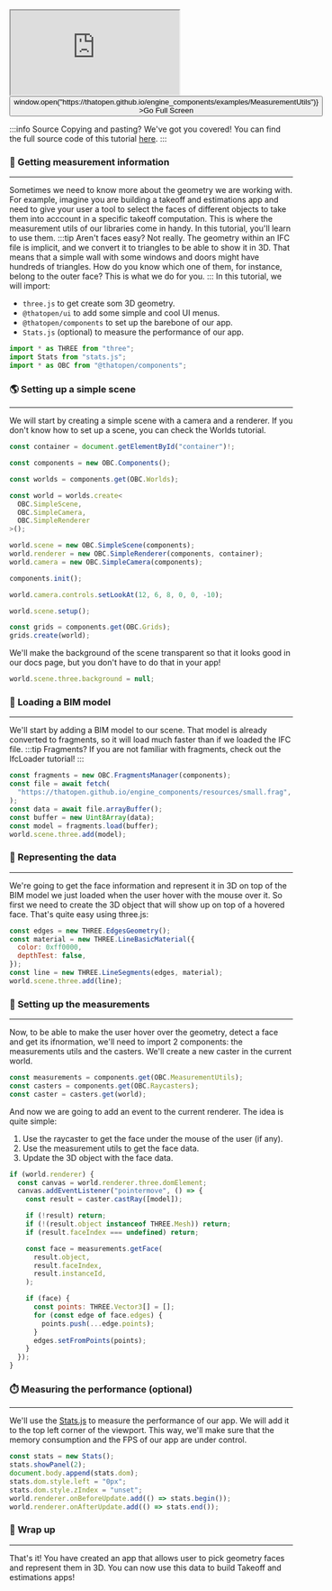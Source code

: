 <div style={{position: "relative"}}><iframe src="https://thatopen.github.io/engine_components/examples/MeasurementUtils"></iframe><button class="full-screen-btn" onClick={() => window.open("https://thatopen.github.io/engine_components/examples/MeasurementUtils")} >Go Full Screen</button></div>

:::info Source
Copying and pasting? We've got you covered! You can find the full source code of this tutorial [here](https://github.com/ThatOpen/engine_components/blob/main/packages/core/src/measurement/MeasurementUtils/example.ts).
:::

### 📏 Getting measurement information
---
Sometimes we need to know more about the geometry we are working with. For example, imagine you are building a takeoff and estimations app and need to give your user a tool to select the faces of different objects to take them into acccount in a specific takeoff computation. This is where the measurement utils of our libraries come in handy. In this tutorial, you'll learn to use them.
:::tip Aren't faces easy?
Not really. The geometry within an IFC file is implicit, and we convert it to triangles to be able to show it in 3D. That means that a simple wall with some windows and doors might have hundreds of triangles. How do you know which one of them, for instance, belong to the outer face? This is what we do for you.
:::
In this tutorial, we will import:
- `three.js` to get create som 3D geometry.
- `@thatopen/ui` to add some simple and cool UI menus.
- `@thatopen/components` to set up the barebone of our app.
- `Stats.js` (optional) to measure the performance of our app.

```js
import * as THREE from "three";
import Stats from "stats.js";
import * as OBC from "@thatopen/components";
```
### 🌎 Setting up a simple scene
---
We will start by creating a simple scene with a camera and a renderer. If you don't know how to set up a scene, you can check the Worlds tutorial.

```js
const container = document.getElementById("container")!;

const components = new OBC.Components();

const worlds = components.get(OBC.Worlds);

const world = worlds.create<
  OBC.SimpleScene,
  OBC.SimpleCamera,
  OBC.SimpleRenderer
>();

world.scene = new OBC.SimpleScene(components);
world.renderer = new OBC.SimpleRenderer(components, container);
world.camera = new OBC.SimpleCamera(components);

components.init();

world.camera.controls.setLookAt(12, 6, 8, 0, 0, -10);

world.scene.setup();

const grids = components.get(OBC.Grids);
grids.create(world);
```
We'll make the background of the scene transparent so that it looks good in our docs page, but you don't have to do that in your app!

```js
world.scene.three.background = null;
```
### 🧳 Loading a BIM model
---
We'll start by adding a BIM model to our scene. That model is already converted to fragments, so it will load much faster than if we loaded the IFC file.
:::tip Fragments?
If you are not familiar with fragments, check out the IfcLoader tutorial!
:::

```js
const fragments = new OBC.FragmentsManager(components);
const file = await fetch(
  "https://thatopen.github.io/engine_components/resources/small.frag",
);
const data = await file.arrayBuffer();
const buffer = new Uint8Array(data);
const model = fragments.load(buffer);
world.scene.three.add(model);
```
### 🧊 Representing the data
---
We're going to get the face information and represent it in 3D on top of the BIM model we just loaded when the user hover with the mouse over it. So first we need to create the 3D object that will show up on top of a hovered face. That's quite easy using three.js:

```js
const edges = new THREE.EdgesGeometry();
const material = new THREE.LineBasicMaterial({
  color: 0xff0000,
  depthTest: false,
});
const line = new THREE.LineSegments(edges, material);
world.scene.three.add(line);
```
### 📐 Setting up the measurements
---
Now, to be able to make the user hover over the geometry, detect a face and get its ifnormation, we'll need to import 2 components: the measurements utils and the casters. We'll create a new caster in the current world. 

```js
const measurements = components.get(OBC.MeasurementUtils);
const casters = components.get(OBC.Raycasters);
const caster = casters.get(world);
```
And now we are going to add an event to the current renderer. The idea is quite simple: 
1. Use the raycaster to get the face under the mouse of the user (if any). 
2. Use the measurement utils to get the face data.
3. Update the 3D object with the face data.

```js
if (world.renderer) {
  const canvas = world.renderer.three.domElement;
  canvas.addEventListener("pointermove", () => {
    const result = caster.castRay([model]);

    if (!result) return;
    if (!(result.object instanceof THREE.Mesh)) return;
    if (result.faceIndex === undefined) return;

    const face = measurements.getFace(
      result.object,
      result.faceIndex,
      result.instanceId,
    );

    if (face) {
      const points: THREE.Vector3[] = [];
      for (const edge of face.edges) {
        points.push(...edge.points);
      }
      edges.setFromPoints(points);
    }
  });
}
```
### ⏱️ Measuring the performance (optional)
---
We'll use the [Stats.js](https://github.com/mrdoob/stats.js) to measure the performance of our app. We will add it to the top left corner of the viewport. This way, we'll make sure that the memory consumption and the FPS of our app are under control.

```js
const stats = new Stats();
stats.showPanel(2);
document.body.append(stats.dom);
stats.dom.style.left = "0px";
stats.dom.style.zIndex = "unset";
world.renderer.onBeforeUpdate.add(() => stats.begin());
world.renderer.onAfterUpdate.add(() => stats.end());
```
### 🎉 Wrap up
---
That's it! You have created an app that allows user to pick geometry faces and represent them in 3D. You can now use this data to build Takeoff and estimations apps!

